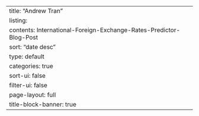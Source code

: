 ---
title: "Andrew Tran"
listing:
  contents: International-Foreign-Exchange-Rates-Predictor-Blog-Post
  sort: "date desc"
  type: default
  categories: true
  sort-ui: false
  filter-ui: false
page-layout: full
title-block-banner: true
---
